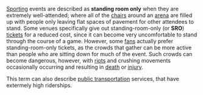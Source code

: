 [[sports|Sporting]] events are described as '''standing room only''' when they are extremely well-attended; where all of the [[chair]]s around an [[arena]] are filled up with people only leaving flat spaces of pavement for other attendees to stand.  Some venues specifically give out standing-room-only (or '''SRO''') [[ticket]]s for a reduced cost, since it can become very uncomfortable to stand through the course of a game.  However, some [[fan (aficionado)|fans]] actually prefer standing-room-only tickets, as the crowds that gather can be more active than people who are sitting down for much of the event.  Such crowds can become dangerous, however, with [[riot]]s and crushing movements occasionally occurring and resulting in [[death]] or [[injury]].

This term can also describe [[public transportation]] services, that have extermely high riderships.

{{vocab-stub}}